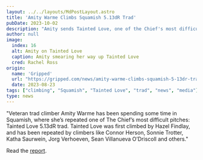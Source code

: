 ```yaml
---
layout: ../../layouts/MdPostLayout.astro
title: 'Amity Warme Climbs Squamish 5.13dR Trad'
pubDate: 2023-10-02
description: "Amity sends Tainted Love, one of the Chief's most difficult pitches..."
author: null
image: 
  index: 16
  alt: Amity on Tainted Love
  caption: Amity smearing her way up Tainted Love
  cred: Rachel Ross
origin: 
  name: 'Gripped'
  url: "https://gripped.com/news/amity-warme-climbs-squamish-5-13dr-trad/"
  date: 2023-08-23
tags: ["climbing", "Squamish", "Tainted Love", "trad", "news", "media"]
type: news
---
```

"Veteran trad climber Amity Warme has been spending some time in Squamish, where she’s repeated one of The Chief’s most difficult pitches: Tainted Love 5.13dR trad. Tainted Love was first climbed by Hazel Findlay, and has been repeated by climbers like Connor Herson, Sonnie Trotter, Katha Saurwein, Jorg Verhoeven, Sean Villanueva O’Driscoll and others."

Read the [report](https://gripped.com/news/amity-warme-climbs-squamish-5-13dr-trad/).